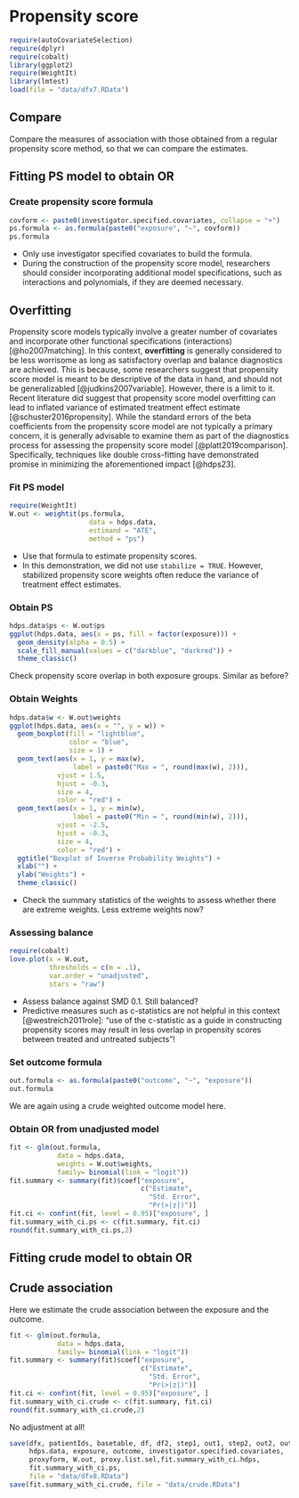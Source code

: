 # Propensity score

```r
require(autoCovariateSelection)
require(dplyr)
require(cobalt)
library(ggplot2)
require(WeightIt)
library(lmtest)
load(file = "data/dfx7.RData")
```

::: callout-tip
# Compare

Compare the measures of association with those obtained from a regular propensity score method, so that we can compare the estimates.
:::

## Fitting PS model to obtain OR

### Create propensity score formula

```r
covform <- paste0(investigator.specified.covariates, collapse = "+")
ps.formula <- as.formula(paste0("exposure", "~", covform))
ps.formula
```

::: column-margin
- Only use investigator specified covariates to build the formula.
- During the construction of the propensity score model, researchers should consider incorporating additional model specifications, such as interactions and polynomials, if they are deemed necessary.
:::

::: callout-tip
# Overfitting

Propensity score models typically involve a greater number of covariates and incorporate other functional specifications (interactions) [@ho2007matching]. In this context, **overfitting** is generally considered to be less worrisome as long as satisfactory overlap and balance diagnostics are achieved. This is because, some researchers suggest that propensity score model is meant to be descriptive of the data in hand, and should not be generalizabled [@judkins2007variable]. However, there is a limit to it. Recent literature did suggest that propensity score model overfitting can lead to inflated variance of estimated treatment effect estimate [@schuster2016propensity]. While the standard errors of the beta coefficients from the propensity score model are not typically a primary concern, it is generally advisable to examine them as part of the diagnostics process for assessing the propensity score model [@platt2019comparison]. Specifically, techniques like double cross-fitting have demonstrated promise in minimizing the aforementioned impact [@hdps23].
:::

### Fit PS model

```r
require(WeightIt)
W.out <- weightit(ps.formula, 
                    data = hdps.data, 
                    estimand = "ATE",
                    method = "ps")
```

::: column-margin
- Use that formula to estimate propensity scores.
- In this demonstration, we did not use `stabilize = TRUE`. However, stabilized propensity score weights often reduce the variance of treatment effect estimates. 
:::

### Obtain PS

```r
hdps.data$ps <- W.out$ps
ggplot(hdps.data, aes(x = ps, fill = factor(exposure))) +
  geom_density(alpha = 0.5) +
  scale_fill_manual(values = c("darkblue", "darkred")) +
  theme_classic()
```

::: column-margin
Check propensity score overlap in both exposure groups. Similar as before?
:::

### Obtain Weights

```r
hdps.data$w <- W.out$weights
ggplot(hdps.data, aes(x = "", y = w)) +
  geom_boxplot(fill = "lightblue", 
               color = "blue", 
               size = 1) +
  geom_text(aes(x = 1, y = max(w), 
                label = paste0("Max = ", round(max(w), 2))), 
            vjust = 1.5, 
            hjust = -0.3, 
            size = 4, 
            color = "red") +
  geom_text(aes(x = 1, y = min(w), 
                label = paste0("Min = ", round(min(w), 2))), 
            vjust = -2.5, 
            hjust = -0.3, 
            size = 4, 
            color = "red") +
  ggtitle("Boxplot of Inverse Probability Weights") +
  xlab("") +
  ylab("Weights") +
  theme_classic()
```

::: column-margin
- Check the summary statistics of the weights to assess whether there are extreme weights. Less extreme weights now?
:::

### Assessing balance

```r
require(cobalt)
love.plot(x = W.out,
          thresholds = c(m = .1), 
          var.order = "unadjusted",
          stars = "raw")
```

::: column-margin
- Assess balance against SMD 0.1. Still balanced?
- Predictive measures such as c-statistics are not helpful in this context [@westreich2011role]: "use of the c-statistic as a guide in constructing propensity scores may result in less overlap in propensity scores between treated and untreated subjects"!
:::

### Set outcome formula

```r
out.formula <- as.formula(paste0("outcome", "~", "exposure"))
out.formula
```

::: column-margin
We are again using a crude weighted outcome model here.
:::

### Obtain OR from unadjusted model

```r
fit <- glm(out.formula,
            data = hdps.data,
            weights = W.out$weights,
            family= binomial(link = "logit"))
fit.summary <- summary(fit)$coef["exposure",
                                 c("Estimate", 
                                   "Std. Error", 
                                   "Pr(>|z|)")]
fit.ci <- confint(fit, level = 0.95)["exposure", ]
fit.summary_with_ci.ps <- c(fit.summary, fit.ci)
round(fit.summary_with_ci.ps,2) 
```

## Fitting crude model to obtain OR

::: callout-tip
# Crude association

Here we estimate the crude association between the exposure and the outcome.
:::

```r
fit <- glm(out.formula,
            data = hdps.data,
            family= binomial(link = "logit"))
fit.summary <- summary(fit)$coef["exposure",
                                 c("Estimate", 
                                   "Std. Error", 
                                   "Pr(>|z|)")]
fit.ci <- confint(fit, level = 0.95)["exposure", ]
fit.summary_with_ci.crude <- c(fit.summary, fit.ci)
round(fit.summary_with_ci.crude,2) 
```

::: column-margin
No adjustment at all!
:::

```r
save(dfx, patientIds, basetable, df, df2, step1, out1, step2, out2, out3,
     hdps.data, exposure, outcome, investigator.specified.covariates,
     proxyform, W.out, proxy.list.sel,fit.summary_with_ci.hdps,
     fit.summary_with_ci.ps,
     file = "data/dfx8.RData")
save(fit.summary_with_ci.crude, file = "data/crude.RData")
```